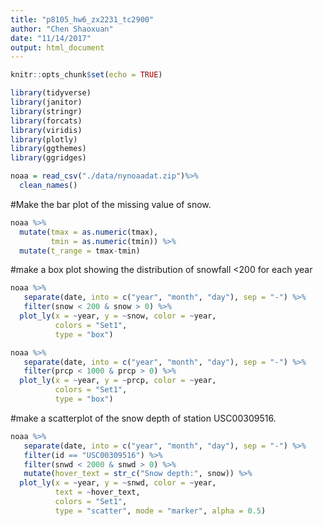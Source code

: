 ```yaml
---
title: "p8105_hw6_zx2231_tc2900"
author: "Chen Shaoxuan"
date: "11/14/2017"
output: html_document
---
```


```r
knitr::opts_chunk$set(echo = TRUE)
```

```r
library(tidyverse)
library(janitor)
library(stringr)
library(forcats)
library(viridis)
library(plotly)
library(ggthemes)
library(ggridges)
```

```r
noaa = read_csv("./data/nynoaadat.zip")%>% 
  clean_names()
```

#Make the bar plot of the missing value of snow.
```r
noaa %>%
  mutate(tmax = as.numeric(tmax),
         tmin = as.numeric(tmin)) %>% 
  mutate(t_range = tmax-tmin)
```

#make a box plot showing the distribution of snowfall <200 for each year
```r
noaa %>% 
   separate(date, into = c("year", "month", "day"), sep = "-") %>% 
   filter(snow < 200 & snow > 0) %>% 
  plot_ly(x = ~year, y = ~snow, color = ~year,
          colors = "Set1",                                       
          type = "box") 

noaa %>% 
   separate(date, into = c("year", "month", "day"), sep = "-") %>% 
   filter(prcp < 1000 & prcp > 0) %>% 
  plot_ly(x = ~year, y = ~prcp, color = ~year,
          colors = "Set1",                                       
          type = "box") 
```

#make a scatterplot of the snow depth of station USC00309516.
```r
noaa %>% 
   separate(date, into = c("year", "month", "day"), sep = "-") %>% 
   filter(id == "USC00309516") %>% 
   filter(snwd < 2000 & snwd > 0) %>% 
   mutate(hover_text = str_c("Snow depth:", snow)) %>%  
  plot_ly(x = ~year, y = ~snwd, color = ~year,
          text = ~hover_text,
          colors = "Set1",                                       
          type = "scatter", mode = "marker", alpha = 0.5)   
```

